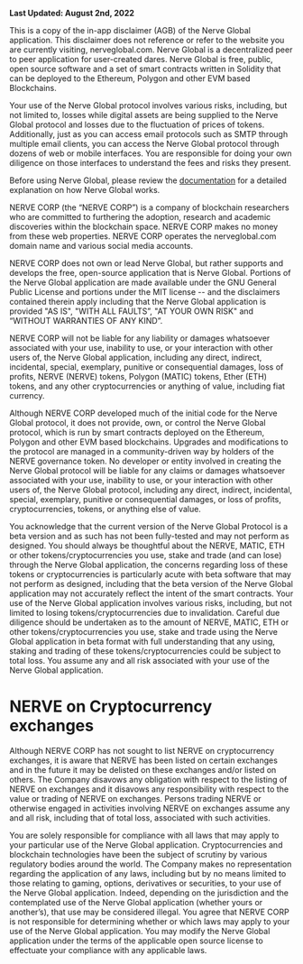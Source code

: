 
<BG />

<div style={{maxWidth: '1000px', padding: '2rem', margin: '5rem auto 15rem auto'}}>
<Title style={{ fontFamily: "True"}}>Disclaimer</Title>

**Last Updated: August 2nd, 2022**

This is a copy of the in-app disclaimer (AGB) of the Nerve Global application. This disclaimer does not reference or refer to the website you are currently visiting, 
nerveglobal.com. Nerve Global is a decentralized peer to peer application for user-created dares. Nerve Global is free, public, open source software and a set of smart contracts written in Solidity that can be deployed to the Ethereum, Polygon and other EVM based Blockchains. 

Your use of the Nerve Global protocol involves various risks, including, but not limited to, losses while digital assets are being supplied to the Nerve Global protocol and losses due to the fluctuation of prices of tokens. Additionally, just as you can access email protocols such as SMTP through multiple email clients, you can access the Nerve Global protocol through dozens of web or mobile interfaces. You are responsible for doing your own diligence on those interfaces to understand the fees and risks they present.

Before using Nerve Global, please review the <a target="_blank" rel="noreferrer" href="https://docs.nerveglobal.com">documentation</a> for a detailed explanation on how Nerve Global works.

NERVE CORP (the “NERVE CORP”) is a company of blockchain researchers who are committed to furthering the adoption, research and academic discoveries within the blockchain space. NERVE CORP makes no money from these web properties. NERVE CORP operates the nerveglobal.com domain name and various social media accounts.

NERVE CORP does not own or lead Nerve Global, but rather supports and develops the free, open-source application that is Nerve Global. Portions of the Nerve Global application are made available under the GNU General Public License and portions under the MIT license -- and the disclaimers contained therein apply including that the Nerve Global application is provided "AS IS", "WITH ALL FAULTS”, "AT YOUR OWN RISK" and “WITHOUT WARRANTIES OF ANY KIND”. 

NERVE CORP will not be liable for any liability or damages whatsoever associated with your use, inability to use, or your interaction with other users of, the 
Nerve Global application, including any direct, indirect, incidental, special, exemplary, punitive or consequential damages, loss of profits, NERVE (NERVE) tokens, Polygon (MATIC) tokens, Ether (ETH) tokens, and any other cryptocurrencies or anything of value, including fiat currency. 

Although NERVE CORP developed much of the initial code for the Nerve Global protocol, it does not provide, own, or control the Nerve Global protocol, which is run by smart contracts deployed on the Ethereum, Polygon and other EVM based blockchains. Upgrades and modifications to the protocol are managed in a community-driven way by holders of the NERVE governance token. No developer or entity involved in creating the Nerve Global protocol will be liable for any claims or damages whatsoever associated with your use, inability to use, or your interaction with other users of, the Nerve Global protocol, including any direct, indirect, incidental, special, exemplary, punitive or consequential damages, or loss of profits, cryptocurrencies, tokens, or anything else of value.

You acknowledge that the current version of the Nerve Global Protocol is a beta version and as such has not been fully-tested and may not perform as designed. 
You should always be thoughtful about the NERVE, MATIC, ETH or other tokens/cryptocurrencies you use, stake and trade (and can lose) through the Nerve Global application, the concerns regarding loss of these tokens or cryptocurrencies is particularly acute with beta software that may not perform as designed, including that the beta version of the Nerve Global application may not accurately reflect the intent of the smart contracts. Your use of the Nerve Global application involves various risks, including, but not limited to losing tokens/cryptocurrencies due to invalidation. Careful due diligence should be undertaken as to the amount of NERVE, MATIC, ETH or other tokens/cryptocurrencies you use, stake and trade using the Nerve Global application in beta format with full understanding that any using, staking and trading of these tokens/cryptocurrencies could be subject to total loss. You assume any and all risk associated with your use of the Nerve Global application.

# NERVE on Cryptocurrency exchanges

Although NERVE CORP has not sought to list NERVE on cryptocurrency exchanges, it is aware that NERVE has been listed on certain exchanges and in the future it may be delisted on these exchanges and/or listed on others. The Company disavows any obligation with respect to the listing of NERVE on exchanges and it disavows any responsibility with respect to the value or trading of NERVE on exchanges. Persons trading NERVE or otherwise engaged in activities involving NERVE on exchanges assume any and all risk, including that of total loss, associated with such activities.

You are solely responsible for compliance with all laws that may apply to your particular use of the Nerve Global application. Cryptocurrencies and blockchain 
technologies have been the subject of scrutiny by various regulatory bodies around the world. The Company makes no representation regarding the application of any laws, including but by no means limited to those relating to gaming, options, derivatives or securities, to your use of the Nerve Global application. Indeed, depending on the jurisdiction and the contemplated use of the Nerve Global application (whether yours or another’s), that use may be considered illegal. You agree that NERVE CORP is not responsible for determining whether or which laws may apply to your use of the Nerve Global application. You may modify the Nerve Global application under the terms of the applicable open source license to effectuate your compliance with any applicable laws.

</div>